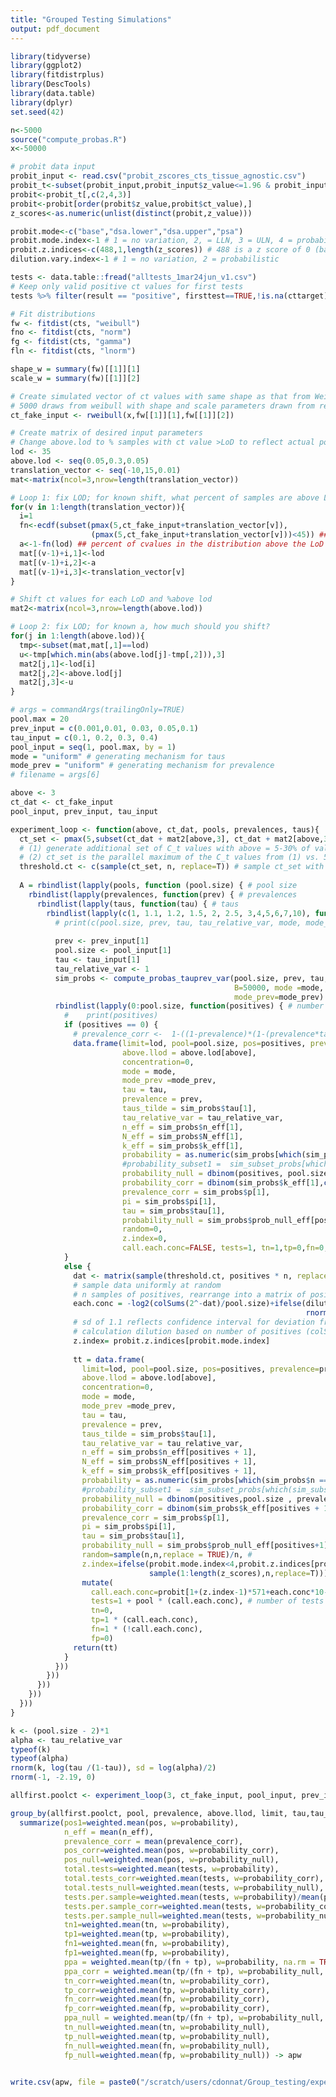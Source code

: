 ```yaml
---
title: "Grouped Testing Simulations"
output: pdf_document
---
```

```r
library(tidyverse)
library(ggplot2)
library(fitdistrplus)
library(DescTools)
library(data.table)
library(dplyr)
set.seed(42)
```

```r
n<-5000
source("compute_probas.R") 
x<-50000
```


```r
# probit data input
probit_input <- read.csv("probit_zscores_cts_tissue_agnostic.csv")
probit_t<-subset(probit_input,probit_input$z_value<=1.96 & probit_input$z_value>=-1.96)
probit<-probit_t[,c(2,4,3)]
probit<-probit[order(probit$z_value,probit$ct_value),]
z_scores<-as.numeric(unlist(distinct(probit,z_value)))

probit.mode<-c("base","dsa.lower","dsa.upper","psa") 
probit.mode.index<-1 # 1 = no variation, 2, = LLN, 3 = ULN, 4 = probabilistic
probit.z.indices<-c(488,1,length(z_scores)) # 488 is a z score of 0 (base case) in the z index vector
dilution.vary.index<-1 # 1 = no variation, 2 = probabilistic

tests <- data.table::fread("alltests_1mar24jun_v1.csv")
# Keep only valid positive ct values for first tests
tests %>% filter(result == "positive", firsttest==TRUE,!is.na(cttarget)) %>% pull(cttarget) -> cts

# Fit distributions
fw <- fitdist(cts, "weibull")
fno <- fitdist(cts, "norm")
fg <- fitdist(cts, "gamma")
fln <- fitdist(cts, "lnorm")

shape_w = summary(fw)[[1]][1]
scale_w = summary(fw)[[1]][2]
```

```r
# Create simulated vector of ct values with same shape as that from Weibull distribution fit to ct values from real first tests
# 5000 draws from weibull with shape and scale parameters drawn from real data
ct_fake_input <- rweibull(x,fw[[1]][1],fw[[1]][2]) 

# Create matrix of desired input parameters
# Change above.lod to % samples with ct value >LoD to reflect actual population of interest. Changing "lod" itself has no effect on model output.
lod <- 35
above.lod <- seq(0.05,0.3,0.05)
translation_vector <- seq(-10,15,0.01)
mat<-matrix(ncol=3,nrow=length(translation_vector))

# Loop 1: fix LOD; for known shift, what percent of samples are above LoD (a)? 
for(v in 1:length(translation_vector)){
  i=1 
  fn<-ecdf(subset(pmax(5,ct_fake_input+translation_vector[v]),
                  (pmax(5,ct_fake_input+translation_vector[v]))<45)) ## selects adequate values within the sample
  a<-1-fn(lod) ## percent of cvalues in the distribution above the LoD 
  mat[(v-1)+i,1]<-lod
  mat[(v-1)+i,2]<-a
  mat[(v-1)+i,3]<-translation_vector[v]
}

# Shift ct values for each LoD and %above lod
mat2<-matrix(ncol=3,nrow=length(above.lod))

# Loop 2: fix LOD; for known a, how much should you shift? 
for(j in 1:length(above.lod)){
  tmp<-subset(mat,mat[,1]==lod)
  u<-tmp[which.min(abs(above.lod[j]-tmp[,2])),3]
  mat2[j,1]<-lod[i]
  mat2[j,2]<-above.lod[j]
  mat2[j,3]<-u
}
```

```r
# args = commandArgs(trailingOnly=TRUE)
pool.max = 20
prev_input = c(0.001,0.01, 0.03, 0.05,0.1)
tau_input = c(0.1, 0.2, 0.3, 0.4)
pool_input = seq(1, pool.max, by = 1)
mode = "uniform" # generating mechanism for taus
mode_prev = "uniform" # generating mechanism for prevalence
# filename = args[6]
```

```r
above <- 3
ct_dat <- ct_fake_input
pool_input, prev_input, tau_input

experiment_loop <- function(above, ct_dat, pools, prevalences, taus){
  ct_set <- pmax(5,subset(ct_dat + mat2[above,3], ct_dat + mat2[above,3]<45)) 
  # (1) generate additional set of C_t values with above = 5-30% of values above each LoD; subset to only valid Ct values (<45)
  # (2) ct_set is the parallel maximum of the C_t values from (1) vs. 5 (why 5??)
  threshold.ct <- c(sample(ct_set, n, replace=T)) # sample ct_set with replacement # prevalence ("proportion positive tests")
  
  A = rbindlist(lapply(pools, function (pool.size) { # pool size
    rbindlist(lapply(prevalences, function(prev) { # prevalences
      rbindlist(lapply(taus, function(tau) { # taus
        rbindlist(lapply(c(1, 1.1, 1.2, 1.5, 2, 2.5, 3,4,5,6,7,10), function(tau_relative_var) { # alpha value
          # print(c(pool.size, prev, tau, tau_relative_var, mode, mode_prev)) 
          
          prev <- prev_input[1]
          pool.size <- pool_input[1]
          tau <- tau_input[1]
          tau_relative_var <- 1
          sim_probs <- compute_probas_tauprev_var(pool.size, prev, tau, alpha=tau_relative_var, alpha_prev=0.05,
                                                  B=50000, mode =mode,
                                                  mode_prev=mode_prev)
          rbindlist(lapply(0:pool.size, function(positives) { # number of positives
            #    print(positives)
            if (positives == 0) {
              # prevalence_corr <-  1-((1-prevalence)*(1-(prevalence*tau))^(p-1))
              data.frame(limit=lod, pool=pool.size, pos=positives, prevalence=prevalence, 
                         above.llod = above.lod[above], 
                         concentration=0, 
                         mode = mode,
                         mode_prev =mode_prev,
                         tau = tau,
                         prevalence = prev,
                         taus_tilde = sim_probs$tau[1],
                         tau_relative_var = tau_relative_var,
                         n_eff = sim_probs$n_eff[1],
                         N_eff = sim_probs$N_eff[1],
                         k_eff = sim_probs$k_eff[1],
                         probability = as.numeric(sim_probs[which(sim_probs$n == positives), "p"]),
                         #probability_subset1 =  sim_subset_probs[which(sim_subset_probs$n == 0), "p"],
                         probability_null = dbinom(positives, pool.size , prevalence), # uncorrected prevalence
                         probability_corr = dbinom(sim_probs$k_eff[1],ceiling(sim_probs$n_eff[1]), sim_probs$pi_eff[1]),
                         prevalence_corr = sim_probs$p[1],
                         pi = sim_probs$pi[1],
                         tau = sim_probs$tau[1],
                         probability_null = sim_probs$prob_null_eff[positives+1], # prevalence corrected for correlated individuals
                         random=0, 
                         z.index=0,
                         call.each.conc=FALSE, tests=1, tn=1,tp=0,fn=0,fp=0)
            } 
            else {
              dat <- matrix(sample(threshold.ct, positives * n, replace=T), nrow=positives) 
              # sample data uniformly at random 
              # n samples of positives, rearrange into a matrix of positive rows, n columns
              each.conc = -log2(colSums(2^-dat)/pool.size)+ifelse(dilution.vary.index==1,0,
                                                                  rnorm(mean=0,sd=1.1,n=ncol(dat))) 
              # sd of 1.1 reflects confidence interval for deviation from perfect log2 dilution in assays
              # calculation dilution based on number of positives (colSum) in total pool size (p)
              z.index= probit.z.indices[probit.mode.index]
              
              tt = data.frame(
                limit=lod, pool=pool.size, pos=positives, prevalence=prevalence, 
                above.llod = above.lod[above], 
                concentration=0, 
                mode = mode,
                mode_prev =mode_prev,
                tau = tau,
                prevalence = prev,
                taus_tilde = sim_probs$tau[1],
                tau_relative_var = tau_relative_var,
                n_eff = sim_probs$n_eff[positives + 1],
                N_eff = sim_probs$N_eff[positives + 1],
                k_eff = sim_probs$k_eff[positives + 1],
                probability = as.numeric(sim_probs[which(sim_probs$n == positives), "p"]),
                #probability_subset1 =  sim_subset_probs[which(sim_subset_probs$n == 0), "p"],
                probability_null = dbinom(positives,pool.size , prevalence), # uncorrected prevalence
                probability_corr = dbinom(sim_probs$k_eff[positives + 1],ceiling(sim_probs$n_eff[1]), sim_probs$pi_eff[1]),
                prevalence_corr = sim_probs$p[1],
                pi = sim_probs$pi[1],
                tau = sim_probs$tau[1],
                probability_null = sim_probs$prob_null_eff[positives+1], # prevalence corrected for correlated individuals
                random=sample(n,n,replace = TRUE)/n, #
                z.index=ifelse(probit.mode.index<4,probit.z.indices[probit.mode.index],
                               sample(1:length(z_scores),n,replace=T))) %>%
                mutate(
                  call.each.conc=probit[1+(z.index-1)*571+each.conc*10-(lod-35.9)*10,2]>random,
                  tests=1 + pool * (call.each.conc), # number of tests done (number positive pools + pool size)
                  tn=0,
                  tp=1 * (call.each.conc),
                  fn=1 * (!call.each.conc),
                  fp=0)
              return(tt)
            }
          }))
        }))
      }))
    }))
  }))
}


```

```r
k <- (pool.size - 2)*1
alpha <- tau_relative_var
typeof(k)
typeof(alpha)
rnorm(k, log(tau /(1-tau)), sd = log(alpha)/2)
rnorm(-1, -2.19, 0)
```





```r
allfirst.poolct <- experiment_loop(3, ct_fake_input, pool_input, prev_input, tau_input) # just for 15% Ct > LoD 

group_by(allfirst.poolct, pool, prevalence, above.llod, limit, tau,tau_relative_var, mode, mode_prev) %>% 
  summarize(pos1=weighted.mean(pos, w=probability),
            n_eff = mean(n_eff),
            prevalence_corr = mean(prevalence_corr),
            pos_corr=weighted.mean(pos, w=probability_corr),
            pos_null=weighted.mean(pos, w=probability_null),
            total.tests=weighted.mean(tests, w=probability), 
            total.tests_corr=weighted.mean(tests, w=probability_corr), 
            total.tests_null=weighted.mean(tests, w=probability_null), 
            tests.per.sample=weighted.mean(tests, w=probability)/mean(pool), # calculate tests per sample
            tests.per.sample_corr=weighted.mean(tests, w=probability_corr)/mean(pool),
            tests.per.sample_null=weighted.mean(tests, w=probability_null)/mean(pool),
            tn1=weighted.mean(tn, w=probability), 
            tp1=weighted.mean(tp, w=probability), 
            fn1=weighted.mean(fn, w=probability), 
            fp1=weighted.mean(fp, w=probability),
            ppa = weighted.mean(tp/(fn + tp), w=probability, na.rm = TRUE),
            ppa_corr = weighted.mean(tp/(fn + tp), w=probability_null, na.rm = TRUE),
            tn_corr=weighted.mean(tn, w=probability_corr), 
            tp_corr=weighted.mean(tp, w=probability_corr), 
            fn_corr=weighted.mean(fn, w=probability_corr), 
            fp_corr=weighted.mean(fp, w=probability_corr),
            ppa_null = weighted.mean(tp/(fn + tp), w=probability_null, na.rm = TRUE),
            tn_null=weighted.mean(tn, w=probability_null), 
            tp_null=weighted.mean(tp, w=probability_null), 
            fn_null=weighted.mean(fn, w=probability_null), 
            fp_null=weighted.mean(fp, w=probability_null)) -> apw


write.csv(apw, file = paste0("/scratch/users/cdonnat/Group_testing/experiments/", filename, ".csv" ))

```










